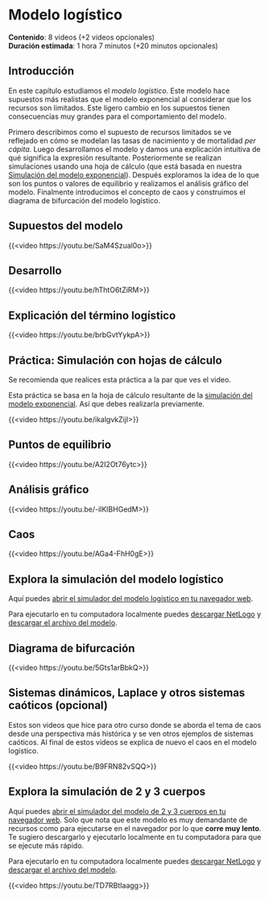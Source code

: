 # Modelo logístico

::: {.callout-note appearance="minimal"} 
**Contenido**: 8 videos (+2 videos opcionales)    
**Duración estimada**: 1 hora 7 minutos (+20 minutos opcionales)
:::

## Introducción

En este capítulo estudiamos el _modelo logístico_. Este modelo hace supuestos más realistas que el modelo exponencial al considerar que los recursos son limitados. Este ligero cambio en los supuestos tienen consecuencias muy grandes para el comportamiento del modelo.

Primero describimos como el supuesto de recursos limitados se ve reflejado en cómo se modelan las tasas de nacimiento y de mortalidad _per cápita_. Luego desarrollamos el modelo y damos una explicación intuitiva de qué significa la expresión resultante. Posteriormente se realizan simulaciones usando una hoja de cálculo (que está basada en nuestra [Simulación del modelo exponencial](./modelo_exponencial.qmd#práctica-simulación-con-hojas-de-cálculo)). Después exploramos la idea de lo que son los puntos o valores de equilibrio y realizamos el análisis gráfico del modelo. Finalmente introducimos el concepto de caos y construimos el diagrama de bifurcación del modelo logístico. 

## Supuestos del modelo

{{<video https://youtu.be/SaM4Szual0o>}}

## Desarrollo

{{<video https://youtu.be/hThtO6tZiRM>}}

## Explicación del término logístico

{{<video https://youtu.be/brbGvtYykpA>}}

## Práctica: Simulación con hojas de cálculo

::: {.callout-tip}
Se recomienda que realices esta práctica a la par que ves el video. 
:::

::: {.callout-important}
Esta práctica se basa en la hoja de cálculo resultante de la [simulación del modelo exponencial](./modelo_exponencial.qmd#práctica-simulación-con-hojas-de-cálculo). Así que debes realizarla previamente.
:::

{{<video https://youtu.be/ikalgvkZijI>}}

## Puntos de equilibrio

{{<video https://youtu.be/A2I2Ot76ytc>}}

## Análisis gráfico

{{<video https://youtu.be/-ilKIBHGedM>}}

## Caos

{{<video https://youtu.be/AGa4-FhH0gE>}}

::: {.callout-note}
# Explora la simulación del modelo logístico

Aquí puedes [abrir el simulador del modelo logístico en tu navegador web](../sims/modelo_logistico/mapa-logistico.html).

Para ejecutarlo en tu computadora localmente puedes [descargar NetLogo](https://ccl.northwestern.edu/netlogo/6.4.0/) y 
<a href="https://curso-modelos-biomatematicos-i.github.io/mbi/sims/modelo_logistico/mapa-logistico.nlogo" download>descargar el archivo del modelo</a>.
:::

## Diagrama de bifurcación

{{<video https://youtu.be/5Gts1arBbkQ>}}

## Sistemas dinámicos, Laplace y otros sistemas caóticos (opcional)

Estos son videos que hice para otro curso donde se aborda el tema de caos desde una perspectiva más histórica y se ven otros ejemplos de sistemas caóticos. Al final de estos videos se explica de nuevo el caos en el modelo logístico.

{{<video https://youtu.be/B9FRN82vSQQ>}}

::: {.callout-note}
# Explora la simulación de 2 y 3 cuerpos

Aquí puedes [abrir el simulador del modelo de 2 y 3 cuerpos en tu navegador web](../sims/2-3_cuerpos/2-3-cuerpos.html). Solo que nota que este modelo es muy demandante de recursos como para ejecutarse en el navegador por lo que **corre muy lento**. Te sugiero descargarlo y ejecutarlo localmente en tu computadora para que se ejecute más rápido.

Para ejecutarlo en tu computadora localmente puedes [descargar NetLogo](https://ccl.northwestern.edu/netlogo/6.4.0/) y 
<a href="https://curso-modelos-biomatematicos-i.github.io/mbi/sims//2-3_cuerpos/2-3-cuerpos.nlogo" download>descargar el archivo del modelo</a>.
:::

{{<video https://youtu.be/TD7RBtIaagg>}}